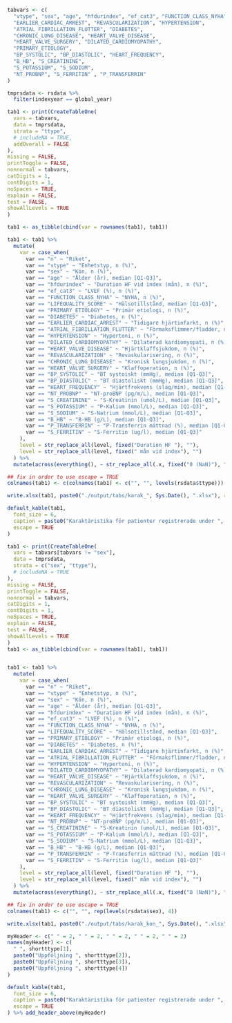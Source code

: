 ```r
tabvars <- c(
  "vtype", "sex", "age", "hfdurindex", "ef_cat3", "FUNCTION_CLASS_NYHA", "LIFEQUALITY_SCORE",
  "EARLIER_CARDIAC_ARREST", "REVASCULARIZATION", "HYPERTENSION",
  "ATRIAL_FIBRILLATION_FLUTTER", "DIABETES",
  "CHRONIC_LUNG_DISEASE", "HEART_VALVE_DISEASE",
  "HEART_VALVE_SURGERY", "DILATED_CARDIOMYOPATHY",
  "PRIMARY_ETIOLOGY",
  "BP_SYSTOLIC", "BP_DIASTOLIC", "HEART_FREQUENCY",
  "B_HB", "S_CREATININE",
  "S_POTASSIUM", "S_SODIUM",
  "NT_PROBNP", "S_FERRITIN" , "P_TRANSFERRIN" 
)

tmprsdata <- rsdata %>%
  filter(indexyear == global_year)
```

```r

tab1 <- print(CreateTableOne(
  vars = tabvars,
  data = tmprsdata,
  strata = "ttype",
  # includeNA = TRUE,
  addOverall = FALSE
),
missing = FALSE,
printToggle = FALSE,
nonnormal = tabvars,
catDigits = 1,
contDigits = 1,
noSpaces = TRUE,
explain = FALSE,
test = FALSE,
showAllLevels = TRUE
)

tab1 <- as_tibble(cbind(var = rownames(tab1), tab1))

tab1 <- tab1 %>%
  mutate(
    var = case_when(
      var == "n" ~ "Riket",
      var == "vtype" ~ "Enhetstyp, n (%)",
      var == "sex" ~ "Kön, n (%)",
      var == "age" ~ "Ålder (år), median [Q1-Q3]",
      var == "hfdurindex" ~ "Duration HF vid index (mån), n (%)",
      var == "ef_cat3" ~ "LVEF (%), n (%)",
      var == "FUNCTION_CLASS_NYHA" ~ "NYHA, n (%)",
      var == "LIFEQUALITY_SCORE" ~ "Hälsotillstånd, median [Q1-Q3]",
      var == "PRIMARY_ETIOLOGY" ~ "Primär etiologi, n (%)",
      var == "DIABETES" ~ "Diabetes, n (%)",
      var == "EARLIER_CARDIAC_ARREST" ~ "Tidigare hjärtinfarkt, n (%)",
      var == "ATRIAL_FIBRILLATION_FLUTTER" ~ "Förmaksflimmer/fladder, n (%)",
      var == "HYPERTENSION" ~ "Hypertoni, n (%)",
      var == "DILATED_CARDIOMYOPATHY" ~ "Dilaterad kardiomyopati, n (%)",
      var == "HEART_VALVE_DISEASE" ~ "Hjärtklaffsjukdom, n (%)",
      var == "REVASCULARIZATION" ~ "Revaskularisering, n (%)",
      var == "CHRONIC_LUNG_DISEASE" ~ "Kronisk lungsjukdom, n (%)",
      var == "HEART_VALVE_SURGERY" ~ "Klaffoperation, n (%)",
      var == "BP_SYSTOLIC" ~ "BT systoiskt (mmHg), median [Q1-Q3]",
      var == "BP_DIASTOLIC" ~ "BT diastoliskt (mmHg), median [Q1-Q3]",
      var == "HEART_FREQUENCY" ~ "Hjärtfrekvens (slag/min), median [Q1-Q3]",
      var == "NT_PROBNP" ~ "NT-proBNP (pg/m/L), median [Q1-Q3]",
      var == "S_CREATININE" ~ "S-Kreatinin (umol/L), median [Q1-Q3]",
      var == "S_POTASSIUM" ~ "P-Kalium (mmol/L), median [Q1-Q3]",
      var == "S_SODIUM" ~ "S-Natrium (mmol/L), median [Q1-Q3]",
      var == "B_HB" ~ "B-HB (g/L), median [Q1-Q3]",
      var == "P_TRANSFERRIN" ~ "P-Transferrin mättnad (%), median [Q1-Q3]",
      var == "S_FERRITIN" ~ "S-Ferritin (ug/l), median [Q1-Q3]"
    ),
    level = str_replace_all(level, fixed("Duration HF "), ""),
    level = str_replace_all(level, fixed(" mån vid index"), "")
  ) %>%
  mutate(across(everything(), ~ str_replace_all(.x, fixed("0 (NaN)"), "")))

## fix in order to use escape = TRUE
colnames(tab1) <- c(colnames(tab1) <- c("", "", levels(rsdata$ttype)))

write.xlsx(tab1, paste0("./output/tabs/karak_", Sys.Date(), ".xlsx"), rowNames = FALSE, overwrite = T)

default_kable(tab1,
  font_size = 6,
  caption = paste0("Karaktäristika för patienter registrerade under ", global_year),
  escape = TRUE
)
```

\blandscape

```r

tab1 <- print(CreateTableOne(
  vars = tabvars[tabvars != "sex"],
  data = tmprsdata,
  strata = c("sex", "ttype"),
  # includeNA = TRUE
),
missing = FALSE,
printToggle = FALSE,
nonnormal = tabvars,
catDigits = 1,
contDigits = 1,
noSpaces = TRUE,
explain = FALSE,
test = FALSE,
showAllLevels = TRUE
)
tab1 <- as_tibble(cbind(var = rownames(tab1), tab1))


tab1 <- tab1 %>%
  mutate(
    var = case_when(
      var == "n" ~ "Riket",
      var == "vtype" ~ "Enhetstyp, n (%)",
      var == "sex" ~ "Kön, n (%)",
      var == "age" ~ "Ålder (år), median [Q1-Q3]",
      var == "hfdurindex" ~ "Duration HF vid index (mån), n (%)",
      var == "ef_cat3" ~ "LVEF (%), n (%)",
      var == "FUNCTION_CLASS_NYHA" ~ "NYHA, n (%)",
      var == "LIFEQUALITY_SCORE" ~ "Hälsotillstånd, median [Q1-Q3]",
      var == "PRIMARY_ETIOLOGY" ~ "Primär etiologi, n (%)",
      var == "DIABETES" ~ "Diabetes, n (%)",
      var == "EARLIER_CARDIAC_ARREST" ~ "Tidigare hjärtinfarkt, n (%)",
      var == "ATRIAL_FIBRILLATION_FLUTTER" ~ "Förmaksflimmer/fladder, n (%)",
      var == "HYPERTENSION" ~ "Hypertoni, n (%)",
      var == "DILATED_CARDIOMYOPATHY" ~ "Dilaterad kardiomyopati, n (%)",
      var == "HEART_VALVE_DISEASE" ~ "Hjärtklaffsjukdom, n (%)",
      var == "REVASCULARIZATION" ~ "Revaskularisering, n (%)",
      var == "CHRONIC_LUNG_DISEASE" ~ "Kronisk lungsjukdom, n (%)",
      var == "HEART_VALVE_SURGERY" ~ "Klaffoperation, n (%)",
      var == "BP_SYSTOLIC" ~ "BT systoiskt (mmHg), median [Q1-Q3]",
      var == "BP_DIASTOLIC" ~ "BT diastoliskt (mmHg), median [Q1-Q3]",
      var == "HEART_FREQUENCY" ~ "Hjärtfrekvens (slag/min), median [Q1-Q3]",
      var == "NT_PROBNP" ~ "NT-proBNP (pg/m/L), median [Q1-Q3]",
      var == "S_CREATININE" ~ "S-Kreatinin (umol/L), median [Q1-Q3]",
      var == "S_POTASSIUM" ~ "P-Kalium (mmol/L), median [Q1-Q3]",
      var == "S_SODIUM" ~ "S-Natrium (mmol/L), median [Q1-Q3]",
      var == "B_HB" ~ "B-HB (g/L), median [Q1-Q3]",
      var == "P_TRANSFERRIN" ~ "P-Transferrin mättnad (%), median [Q1-Q3]",
      var == "S_FERRITIN" ~ "S-Ferritin (ug/l), median [Q1-Q3]"
    ),
    level = str_replace_all(level, fixed("Duration HF "), ""),
    level = str_replace_all(level, fixed(" mån vid index"), "")
  ) %>%
  mutate(across(everything(), ~ str_replace_all(.x, fixed("0 (NaN)"), "")))

## fix in order to use escape = TRUE
colnames(tab1) <- c("", "", rep(levels(rsdata$sex), 4))

write.xlsx(tab1, paste0("./output/tabs/karak_kon_", Sys.Date(), ".xlsx"), rowNames = FALSE, overwrite = T)

myHeader <- c(" " = 2, " " = 2, " " = 2, " " = 2, " " = 2)
names(myHeader) <- c(
  " ", shortttype[1],
  paste0("Uppföljning ", shortttype[2]),
  paste0("Uppföljning ", shortttype[3]),
  paste0("Uppföljning ", shortttype[4])
)

default_kable(tab1,
  font_size = 6,
  caption = paste0("Karaktäristika för patienter registrerade under ", global_year, " uppdelat på kön"),
  escape = TRUE
) %>% add_header_above(myHeader)
```

\elandscape
